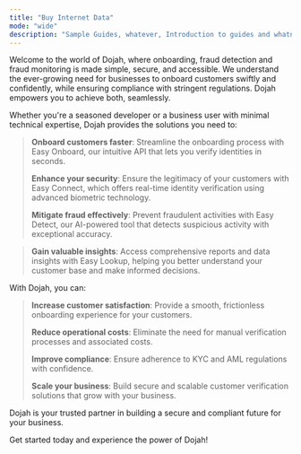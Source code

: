 ```yaml
---
title: "Buy Internet Data"
mode: "wide"
description: "Sample Guides, whatever, Introduction to guides and whatnot"
---
```


Welcome to the world of Dojah, where onboarding, fraud detection and fraud monitoring is made simple, secure, and accessible. We understand the ever-growing need for businesses to onboard customers swiftly and confidently, while ensuring compliance with stringent regulations. Dojah empowers you to achieve both, seamlessly.

Whether you're a seasoned developer or a business user with minimal technical expertise, Dojah provides the solutions you need to:

> **Onboard customers faster**: Streamline the onboarding process with Easy Onboard, our intuitive API that lets you verify identities in seconds.
>
> **Enhance your security**: Ensure the legitimacy of your customers with Easy Connect, which offers real-time identity verification using advanced biometric technology.
>
> **Mitigate fraud effectively**: Prevent fraudulent activities with Easy Detect, our AI-powered tool that detects suspicious activity with exceptional accuracy.

> **Gain valuable insights**: Access comprehensive reports and data insights with Easy Lookup, helping you better understand your customer base and make informed decisions.

With Dojah, you can:

> **Increase customer satisfaction**: Provide a smooth, frictionless onboarding experience for your customers.
>
> **Reduce operational costs**: Eliminate the need for manual verification processes and associated costs.
>
> **Improve compliance**: Ensure adherence to KYC and AML regulations with confidence.
>
> **Scale your business**: Build secure and scalable customer verification solutions that grow with your business.

Dojah is your trusted partner in building a secure and compliant future for your business.

Get started today and experience the power of Dojah!